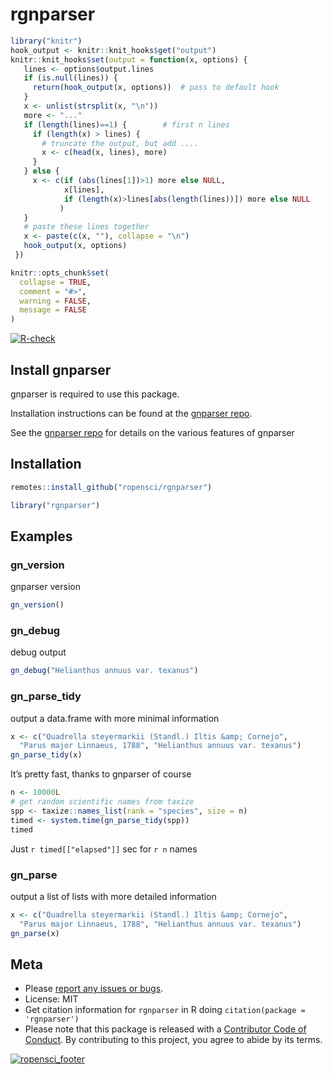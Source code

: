 rgnparser
=========

```r
library("knitr")
hook_output <- knitr::knit_hooks$get("output")
knitr::knit_hooks$set(output = function(x, options) {
   lines <- options$output.lines
   if (is.null(lines)) {
     return(hook_output(x, options))  # pass to default hook
   }
   x <- unlist(strsplit(x, "\n"))
   more <- "..."
   if (length(lines)==1) {        # first n lines
     if (length(x) > lines) {
       # truncate the output, but add ....
       x <- c(head(x, lines), more)
     }
   } else {
     x <- c(if (abs(lines[1])>1) more else NULL,
            x[lines],
            if (length(x)>lines[abs(length(lines))]) more else NULL
           )
   }
   # paste these lines together
   x <- paste(c(x, ""), collapse = "\n")
   hook_output(x, options)
 })

knitr::opts_chunk$set(
  collapse = TRUE,
  comment = "#>",
  warning = FALSE,
  message = FALSE
)
```

[![R-check](https://github.com/ropensci/rgnparser/workflows/R-check/badge.svg)](https://github.com/ropensci/rgnparser/actions/)

## Install gnparser

gnparser is required to use this package.

Installation instructions can be found at the [gnparser repo][gnparser]. 

See the [gnparser repo][gnparser] for details on the various features of gnparser

## Installation

```r
remotes::install_github("ropensci/rgnparser")
```

```r
library("rgnparser")
```

## Examples

### gn_version

gnparser version

```r
gn_version()
```

### gn_debug

debug output

```r
gn_debug("Helianthus annuus var. texanus")
```

### gn_parse_tidy

output a data.frame with more minimal information

```r
x <- c("Quadrella steyermarkii (Standl.) Iltis &amp; Cornejo",
  "Parus major Linnaeus, 1788", "Helianthus annuus var. texanus")
gn_parse_tidy(x)
```

It's pretty fast, thanks to gnparser of course

```r
n <- 10000L
# get random scientific names from taxize
spp <- taxize::names_list(rank = "species", size = n)
timed <- system.time(gn_parse_tidy(spp))
timed
```

Just `r timed[["elapsed"]]` sec for `r n` names

### gn_parse

output a list of lists with more detailed information

```r
x <- c("Quadrella steyermarkii (Standl.) Iltis &amp; Cornejo",
  "Parus major Linnaeus, 1788", "Helianthus annuus var. texanus")
gn_parse(x)
```

## Meta

* Please [report any issues or bugs](https://github.com/ropensci/rgnparser/issues).
* License: MIT
* Get citation information for `rgnparser` in R doing `citation(package = 'rgnparser')`
* Please note that this package is released with a [Contributor Code of Conduct](https://ropensci.org/code-of-conduct/). By contributing to this project, you agree to abide by its terms.

[![ropensci_footer](https://ropensci.org/public_images/github_footer.png)](https://ropensci.org)

[gnparser]: https://gitlab.com/gogna/gnparser
